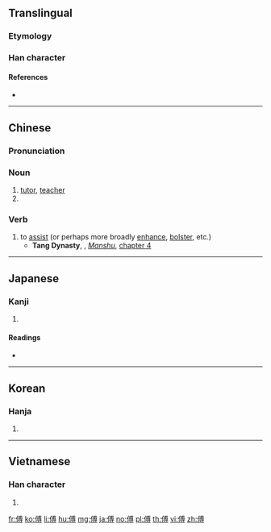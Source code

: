 ==Translingual==

===Etymology===
{{Han compound|人|尃|c1=s|c2=p|t1=man|ls=psc}}

===Han character===
{{Han char|rn=9|rad=人|as=10|sn=12|four=23242|canj=OIBI|ids=⿰亻尃}}

====References====
* {{Han ref|kx=0112.190|dkj=00939|dj=0240.050|hdz=10201.050|uh=5085|ud=20613|bh=B3C5|bd=46021}}

----

==Chinese==
{{zh-forms}}

===Pronunciation===
{{zh-pron
|m=fù
|c=fu6
|mn=pò͘/hū/hù/poh
|mn_note=pò͘ - vernacular, hū, hù - literary; poh - dialectal
|mc=y
|oc=y
|ma=
|cat=n,v,pn
}}

===Noun===
{{zh-noun}}
# [[tutor]], [[teacher]]
# {{surname|lang=zh}}

===Verb===
{{zh-verb}}

# to [[assist]] (or perhaps more broadly [[enhance]], [[bolster]], etc.)
#* '''Tang Dynasty''', {{w|Fan Chuo (Tang dynasty)|Fan Chuo}}, ''[[s:Translation:Manshu|Manshu]]'', [[s:Translation:Manshu/Chapter_4|chapter 4]]
#*: {{zh-usex|箭鏃 傅 毒藥|arrowheads '''laced with''' poison|CL}}
#*: {{zh-usex|繡面蠻 初生 後 出月，以 針刺 面-上，以 青黛 '''傅''' 之。|The Face Tattoo Barbarians are tattooed on their face the month after birth, using needles '''laced with''' indigo dye.|CL}}

----

==Japanese==

===Kanji===
{{ja-kanji|grade=|rs=人10}}

# {{defn|lang=ja|sort=人10}}

====Readings====
* {{ja-readings|on=[[ふ]] (fu)|kun=[[もり]] (mori), [[つく]] (tsuku), [[かしずく]] (kashizuku)}}

----

==Korean==

===Hanja===
{{ko-hanja|hangeul=부|rv=bu|mr=pu}}

# {{defn|lang=ko|sort=人10}}

----

==Vietnamese==

===Han character===
{{vi-hantu|[[phó]]|rs=人10}}

# {{defn|lang=vi|sort=人10}}

[[fr:傅]]
[[ko:傅]]
[[li:傅]]
[[hu:傅]]
[[mg:傅]]
[[ja:傅]]
[[no:傅]]
[[pl:傅]]
[[th:傅]]
[[vi:傅]]
[[zh:傅]]